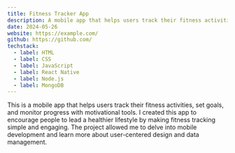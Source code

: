 ```yaml
---
title: Fitness Tracker App
description: A mobile app that helps users track their fitness activities, set goals, and monitor progress with motivational tools.
date: 2024-05-26
website: https://example.com/
github: https://github.com/
techstack:
  - label: HTML
  - label: CSS
  - label: JavaScript
  - label: React Native
  - label: Node.js
  - label: MongoDB
---
```


This is a mobile app that helps users track their fitness activities, set goals, and monitor progress with motivational tools. I created this app to encourage people to lead a healthier lifestyle by making fitness tracking simple and engaging. The project allowed me to delve into mobile development and learn more about user-centered design and data management.